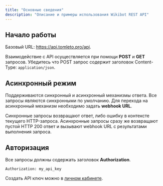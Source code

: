 ```yaml
---
title: "Основные сведения"
description: "Описание и примеры использования Wikibot REST API"
---
```


## Начало работы

Базовый URL: https://api.tomleto.pro/api.

Взаимодействие с API осуществляется при помощи **POST** и **GET** запросов. Убедитесь что POST запрос содержит заголовок Content-Type: `application/json`.

## Асинхронный режим

Поддерживаются синхронный и асинхронный механизмы ответа. Все запросы являются синхронными по умолчанию. Для перехода на асинхронный механизм необходимо задать **webhook URL**.

<Info>
    Синхронные запросы возвращают ответ, либо ошибку в контексте текущего HTTP-запроса.
</Info>

<Info>
    Асинхронные запросы сразу же возвращают пустой HTTP 200 ответ и вызывают webhook URL с результатами выполнения запроса.
</Info>

## Авторизация

Все запросы должны содержать заголовок **Authorization**.

```
Authorization: my_api_key
```

Создать API ключ можно в [личном кабинете](/lk/api-keys).
